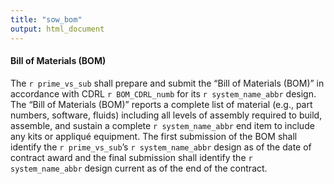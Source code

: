 ```yaml
---
title: "sow_bom"
output: html_document
---
```

#### Bill of Materials (BOM)
The `r prime_vs_sub` shall prepare and submit the "Bill of Materials (BOM)" in accordance with CDRL `r BOM_CDRL_numb` for its `r system_name_abbr` design. The "Bill of Materials (BOM)" reports a complete list of material (e.g., part numbers, software, fluids) including all levels of assembly required to build, assemble, and sustain a complete `r system_name_abbr` end item to include any kits or appliqué equipment. The first submission of the BOM shall identify the `r prime_vs_sub`'s `r system_name_abbr` design as of the date of contract award and the final submission shall identify the `r system_name_abbr` design current as of the end of the contract.  
